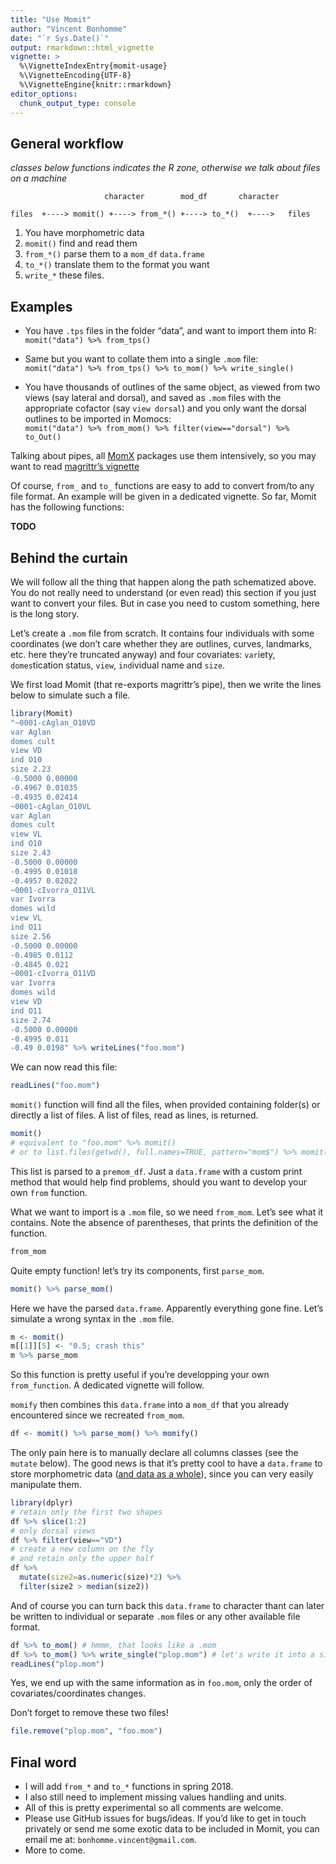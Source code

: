 ```yaml
---
title: "Use Momit"
author: "Vincent Bonhomme"
date: "`r Sys.Date()`"
output: rmarkdown::html_vignette
vignette: >
  %\VignetteIndexEntry{momit-usage}
  %\VignetteEncoding{UTF-8}
  %\VignetteEngine{knitr::rmarkdown}
editor_options: 
  chunk_output_type: console
---
```


## General workflow
_classes below functions indicates the R zone, otherwise we talk about files on a machine_
```
                     character        mod_df       character

files  +----> momit() +----> from_*() +----> to_*()  +---->   files
```


1. You have morphometric data
2. `momit()` find and read them
3. `from_*()` parse them to a `mom_df` `data.frame`
4. `to_*()` translate them to the format you want
5. `write_*` these files.

## Examples

* You have `.tps` files in the folder "data", and want to import them into R:<br /> `momit("data") %>% from_tps()`

* Same but you want to collate them into a single `.mom` file:<br /> `momit("data") %>% from_tps() %>% to_mom() %>% write_single()`

* You have thousands of outlines of the same object, as viewed from two views (say lateral and dorsal), and saved as `.mom` files with the appropriate cofactor (say `view dorsal`) and you only want the dorsal outlines to be imported in Momocs:<br />
`momit("data") %>% from_mom() %>% filter(view=="dorsal") %>% to_Out()`

Talking about pipes, all [MomX](https://github.com/MomX) packages use them intensively, so you may want to read [magrittr's vignette](https://cran.r-project.org/web/packages/magrittr/vignettes/magrittr.html)

Of course, `from_` and `to_` functions are easy to add to convert from/to any file format. An example will be given in a dedicated vignette. So far, Momit has the following functions:

**TODO**
<!-- `from_tps` and `to_tps` -->
<!-- `from_nts` and `to_nps` -->

## Behind the curtain
We will follow all the thing that happen along the path schematized above. You do not really need to understand (or even read) this section if you just want to convert your files. But in case you need to custom something, here is the long story.

Let's create a `.mom` file from scratch. It contains four individuals with some coordinates (we don't care whether they are outlines, curves, landmarks, etc. here they're truncated anyway) and four covariates: `var`iety, `domes`tication status, `view`,  `ind`ividual name and `size`.

We first load Momit (that re-exports magrittr's pipe), then we write the lines below to simulate such a file.
```r
library(Momit)
"~0001-cAglan_O10VD
var Aglan
domes cult
view VD
ind O10
size 2.23
-0.5000 0.00000
-0.4967 0.01035
-0.4935 0.02414
~0001-cAglan_O10VL 
var Aglan
domes cult
view VL
ind O10
size 2.43
-0.5000 0.00000
-0.4995 0.01018
-0.4957 0.02022
~0001-cIvorra_O11VL 
var Ivorra
domes wild
view VL
ind O11
size 2.56
-0.5000 0.00000
-0.4985 0.0112
-0.4845 0.021
~0001-cIvorra_O11VD 
var Ivorra
domes wild
view VD
ind O11
size 2.74
-0.5000 0.00000
-0.4995 0.011
-0.49 0.0198" %>% writeLines("foo.mom")
```

We can now read this file:
```r
readLines("foo.mom")
```

`momit()` function will find all the files, when provided containing folder(s) or directly a list of files. A list of files, read as lines, is returned.

```r
momit()
# equivalent to "foo.mom" %>% momit()
# or to list.files(getwd(), full.names=TRUE, pattern="mom$") %>% momit()
```

This list is parsed to a `premom_df`. Just a `data.frame` with a custom print method that would help find problems, should you want to develop your own `from` function.

What we want to import is a `.mom` file, so we need `from_mom`. Let's see what it contains. Note the absence of parentheses, that prints the definition of the function.

```r
from_mom
```

Quite empty function! let's try its components, first `parse_mom`.

```r
momit() %>% parse_mom()
```

Here we have the parsed `data.frame`. Apparently everything gone fine. Let's simulate a wrong syntax in the `.mom` file.

```r
m <- momit()
m[[1]][5] <- "0.5; crash this"
m %>% parse_mom
```

So this function is pretty useful if you're developping your own `from_function`. A dedicated vignette will follow. 

`momify` then combines this `data.frame` into a `mom_df` that you already encountered since we recreated `from_mom`.

```r
df <- momit() %>% parse_mom() %>% momify()
```

The only pain here is to manually declare all columns classes (see the `mutate` below). The good news is that it's pretty cool to have a `data.frame` to store morphometric data ([and data as a whole](https://cran.r-project.org/web/packages/tidyverse/vignettes/manifesto.html)), since you can very easily manipulate them.

```r
library(dplyr)
# retain only the first two shapes
df %>% slice(1:2) 
# only dorsal views
df %>% filter(view=="VD") 
# create a new column on the fly
# and retain only the upper half
df %>% 
  mutate(size2=as.numeric(size)*2) %>% 
  filter(size2 > median(size2))
```

And of course you can turn back this `data.frame` to character thant can later be written to individual or separate `.mom` files or any other available file format.

```r
df %>% to_mom() # hmmm, that looks like a .mom
df %>% to_mom() %>% write_single("plop.mom") # let's write it into a single file
readLines("plop.mom")
```

Yes, we end up with the same information as in  `foo.mom`, only the order of covariates/coordinates changes.

Don't forget to remove these two files!
```r
file.remove("plop.mom", "foo.mom")
```

## Final word
 * I will add `from_*` and `to_*` functions in spring 2018.
 * I also still need to implement missing values handling and units.
 * All of this is pretty experimental so all comments are welcome.
 * Please use GitHub issues for bugs/ideas. If you'd like to get in touch privately or send me some exotic data to be included in Momit, you can email me at: `bonhomme.vincent@gmail.com`.
 * More to come.
 
 





